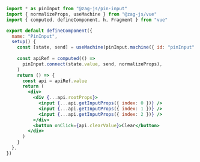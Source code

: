 ```jsx
import * as pinInput from "@zag-js/pin-input"
import { normalizeProps, useMachine } from "@zag-js/vue"
import { computed, defineComponent, h, Fragment } from "vue"

export default defineComponent({
  name: "PinInput",
  setup() {
    const [state, send] = useMachine(pinInput.machine({ id: "pinInput" }))
    
    const apiRef = computed(() =>
      pinInput.connect(state.value, send, normalizeProps),
    )
    return () => {
      const api = apiRef.value
      return (
        <div>
          <div {...api.rootProps}>
            <input {...api.getInputProps({ index: 0 })} />
            <input {...api.getInputProps({ index: 1 })} />
            <input {...api.getInputProps({ index: 2 })} />
          </div>
          <button onClick={api.clearValue}>Clear</button>
        </div>
      )
    }
  },
})
```
